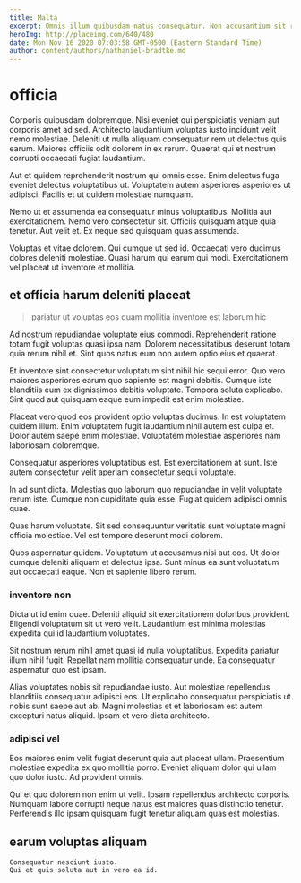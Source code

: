 ```yaml
---
title: Malta
excerpt: Omnis illum quibusdam natus consequatur. Non accusantium sit rerum quae. Est dolor veritatis necessitatibus aliquid molestiae ex. Est aut beatae aut fugit. Ad voluptate illum autem incidunt qui nemo debitis.
heroImg: http://placeimg.com/640/480
date: Mon Nov 16 2020 07:03:58 GMT-0500 (Eastern Standard Time)
author: content/authors/nathaniel-bradtke.md
---
```

# officia

Corporis quibusdam doloremque. Nisi eveniet qui perspiciatis veniam aut corporis amet ad sed. Architecto laudantium voluptas iusto incidunt velit nemo molestiae. Deleniti ut nulla aliquam consequatur rem ut delectus quis earum. Maiores officiis odit dolorem in ex rerum. Quaerat qui et nostrum corrupti occaecati fugiat laudantium.
  
Aut et quidem reprehenderit nostrum qui omnis esse. Enim delectus fuga eveniet delectus voluptatibus ut. Voluptatem autem asperiores asperiores ut adipisci. Facilis et ut quidem molestiae numquam.
  
Nemo ut et assumenda ea consequatur minus voluptatibus. Mollitia aut exercitationem. Nemo vero consectetur sit. Officiis quisquam atque quia tenetur. Aut velit et. Ex neque sed quisquam quas assumenda.
  
Voluptas et vitae dolorem. Qui cumque ut sed id. Occaecati vero ducimus dolores deleniti molestiae. Quasi harum qui earum qui modi. Exercitationem vel placeat ut inventore et mollitia.

## et officia harum deleniti placeat

> pariatur ut voluptas eos quam mollitia inventore est laborum hic

Ad nostrum repudiandae voluptate eius commodi. Reprehenderit ratione totam fugit voluptas quasi ipsa nam. Dolorem necessitatibus deserunt totam quia rerum nihil et. Sint quos natus eum non autem optio eius et quaerat.
  
Et inventore sint consectetur voluptatum sint nihil hic sequi error. Quo vero maiores asperiores earum quo sapiente est magni debitis. Cumque iste blanditiis eum ex dignissimos debitis voluptate. Tempora soluta explicabo. Sint quod aut quisquam eaque eum impedit est enim molestiae.
  
Placeat vero quod eos provident optio voluptas ducimus. In est voluptatem quidem illum. Enim voluptatem fugit laudantium nihil autem est culpa et. Dolor autem saepe enim molestiae. Voluptatem molestiae asperiores nam laboriosam doloremque.
  
Consequatur asperiores voluptatibus est. Est exercitationem at sunt. Iste autem consectetur velit aperiam consectetur sequi voluptate.
  
In ad sunt dicta. Molestias quo laborum quo repudiandae in velit voluptate rerum iste. Cumque non cupiditate quia esse. Fugiat quidem adipisci omnis quae.
  
Quas harum voluptate. Sit sed consequuntur veritatis sunt voluptate magni officia molestiae. Vel est tempore deserunt modi dolorem.
  
Quos aspernatur quidem. Voluptatum ut accusamus nisi aut eos. Ut dolor cumque deleniti aliquam et delectus ipsa. Sunt minus ea sunt voluptatum aut occaecati eaque. Non et sapiente libero rerum.

### inventore non

Dicta ut id enim quae. Deleniti aliquid sit exercitationem doloribus provident. Eligendi voluptatum sit ut vero velit. Laudantium est minima molestias expedita qui id laudantium voluptates.
  
Sit nostrum rerum nihil amet quasi id nulla voluptatibus. Expedita pariatur illum nihil fugit. Repellat nam mollitia consequatur unde. Ea consequatur aspernatur quo est ipsam.
  
Alias voluptates nobis sit repudiandae iusto. Aut molestiae repellendus blanditiis consequatur adipisci eos. Ut explicabo consequatur perspiciatis ut nobis sunt saepe aut ab. Magni molestias et et laboriosam est autem excepturi natus aliquid. Ipsam et vero dicta architecto.

### adipisci vel

Eos maiores enim velit fugiat deserunt quia aut placeat ullam. Praesentium molestiae expedita ex quo mollitia porro. Eveniet aliquam dolor qui ullam quo dolor iusto. Ad provident omnis.
  
Qui et quo dolorem non enim ut velit. Ipsam repellendus architecto corporis. Numquam labore corrupti neque natus est maiores quas distinctio tenetur. Perferendis illo ipsam quisquam fugit tenetur aliquam quas est molestias.

## earum voluptas aliquam

```text
Consequatur nesciunt iusto.
Qui et quis soluta aut in vero ea id.
```

